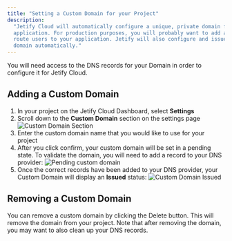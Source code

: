 ```yaml
---
title: "Setting a Custom Domain for your Project"
description:
  "Jetify Cloud will automatically configure a unique, private domain for previewing your deployed
  application. For production purposes, you will probably want to add a more user friendly domain to
  route users to your application. Jetify will also configure and issue an SSL certificate for your
  domain automatically."
---
```


<Info>
  You will need access to the DNS records for your Domain in order to configure it for Jetify Cloud.
</Info>

## Adding a Custom Domain[​](#adding-a-custom-domain "Direct link to Adding a Custom Domain")

1. In your project on the Jetify Cloud Dashboard, select **Settings**
2. Scroll down to the **Custom Domain** section on the settings page
   ![Custom Domain Section](/images/docs/cloud/deploys/custom-domains/docs/assets/images/custom-domain-e02341c0d771b1f4d425f37a0caf9cc3.png)
3. Enter the custom domain name that you would like to use for your project
4. After you click confirm, your custom domain will be set in a pending state. To validate the
   domain, you will need to add a record to your DNS provider:
   ![Pending custom domain](/images/docs/cloud/deploys/custom-domains/docs/assets/images/custom-domain-unknown-541badd59754c21949c3b3dd79b759fa.png)
5. Once the correct records have been added to your DNS provider, your Custom Domain will display an
   **Issued** status:
   ![Custom Domain Issued](/images/docs/cloud/deploys/custom-domains/docs/assets/images/custom-domain-issued-3776c9f34d10f487fe1bff26c65b105b.png)

## Removing a Custom Domain[​](#removing-a-custom-domain "Direct link to Removing a Custom Domain")

You can remove a custom domain by clicking the Delete button. This will remove the domain from your
project. Note that after removing the domain, you may want to also clean up your DNS records.

